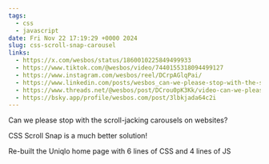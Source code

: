 ```yaml
---
tags:
  - css
  - javascript
date: Fri Nov 22 17:19:29 +0000 2024
slug: css-scroll-snap-carousel
links:
  - https://x.com/wesbos/status/1860010225849499933
  - https://www.tiktok.com/@wesbos/video/7440155318094499127
  - https://www.instagram.com/wesbos/reel/DCrpAGlqPai/
  - https://www.linkedin.com/posts/wesbos_can-we-please-stop-with-the-scroll-jacking-activity-7265776519610793984-xvz_/
  - https://www.threads.net/@wesbos/post/DCrou0pK3Kk/video-can-we-please-stop-with-the-scroll-jacking-carousels-on-websitescss-scroll-snap-
  - https://bsky.app/profile/wesbos.com/post/3lbkjada64c2i
---
```

Can we please stop with the scroll-jacking carousels on websites?

CSS Scroll Snap is a much better solution!

Re-built the Uniqlo home page with 6 lines of CSS and 4 lines of JS
